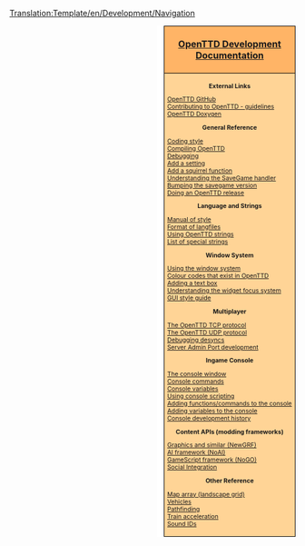 <noinclude>[[Translation:Template/en/Development/Navigation]]</noinclude><div style="float:right; padding-left:12px; background:#ffffff;">
<div style="width:220px; border:1px solid #000000; background:#ffb466; padding:5px; -moz-border-radius-topleft:5px; -moz-border-radius-topright:5px; font-size: 12pt;">
<center><strong><font size="3">[[en/Development/Main Page|OpenTTD Development Documentation]]</font></strong></center>
</div>
<div style="width:220px;  border:1px solid black; border-top-width: 0px; background:#ffd496; padding:5px; -moz-border-radius-bottomleft:5px; -moz-border-radius-bottomright:8px; font-size: 8pt;">

<center>'''External Links'''</center>
[https://github.com/OpenTTD/OpenTTD OpenTTD GitHub]<br />
[https://github.com/OpenTTD/OpenTTD/blob/master/CONTRIBUTING.md Contributing to OpenTTD - guidelines]<br />
[http://docs.openttd.org OpenTTD Doxygen]

<center>'''General Reference'''</center>
[[en/Development/Coding style|Coding style]]<br/>
[[:Category:en/Development/Compiling OpenTTD|Compiling OpenTTD]]<br/>
[[en/Development/Debugging|Debugging]]<br/>
[[en/Archive/Source/OpenTTDDevBlackBook/Settings/AddSetting|Add a setting]]<br/>
[[en/Archive/Source/OpenTTDDevBlackBook/NoAI/Adding a squirrel function|Add a squirrel function]]<br/>
[[en/Archive/Source/OpenTTDDevBlackBook/Map/SaveGame|Understanding the SaveGame handler]]<br/>
[[en/Archive/Source/OpenTTDDevBlackBook/Settings/CreateSavegame|Bumping the savegame version]]<br/>
[[en/Development/Doing an OpenTTD release|Doing an OpenTTD release]]<br/>

<center>'''Language and Strings'''</center>
[[en/Development/Manual of style|Manual of style]]<br/>
[[en/Archive/Source/OpenTTDDevBlackBook/Format of langfiles|Format of langfiles]]<br/>
[[en/Archive/Source/Strings|Using OpenTTD strings]]<br />
[[en/Archive/Source/OpenTTDDevBlackBook/Special strings|List of special strings]]

<center>'''Window System'''</center>
[[en/Archive/Source/OpenTTDDevBlackBook/Window/UseWindows|Using the window system]]<br/>
[[en/Archive/Source/OpenTTDDevBlackBook/Window/Colours|Colour codes that exist in OpenTTD]]<br/>
[[en/Archive/Source/OpenTTDDevBlackBook/Window/TextEdit|Adding a text box]]<br/>
[[en/Archive/Source/OpenTTDDevBlackBook/Window/WidgetFocus|Understanding the widget focus system]]<br/>
[[en/Development/GUI Style Guide|GUI style guide]]<br/>

<center>'''Multiplayer'''</center>
[[en/Archive/Source/OpenTTDDevBlackBook/Network/TCP|The OpenTTD TCP protocol]]<br/>
[[en/Archive/Source/OpenTTDDevBlackBook/Network/UDP|The OpenTTD UDP protocol]]<br/>
[[en/Archive/Source/OpenTTDDevBlackBook/Network/Desync debugging|Debugging desyncs]]<br/>
[[en/Development/Server Admin Port Development|Server Admin Port development]]

<center>'''Ingame Console'''</center>
[[en/Manual/Console|The console window]]<br/>
[[en/Manual/Console|Console commands]]<br/>
[[en/Manual/Console|Console variables]]<br/>
[[en/Archive/Source/OpenTTDDevBlackBook/IConsole/Scripting|Using console scripting]]<br/>
[[en/Archive/Source/OpenTTDDevBlackBook/IConsole/AddFunctions|Adding functions/commands to the console]]<br/>
[[en/Archive/Source/OpenTTDDevBlackBook/IConsole/AddVariables|Adding variables to the console]]<br/>
[[en/Archive/Source/OpenTTDDevBlackBook/IConsole/History|Console development history]]

<center>'''Content APIs (modding frameworks)'''</center>
[[en/Development/NewGRF/Main Page|Graphics and similar (NewGRF)]]<br />
[[en/Development/Script/Main Page|AI framework (NoAI)]]<br />
[[en/Manual/Game script|GameScript framework (NoGO)]]<br/>
[[en/Development/Social Integration|Social Integration]]<br/>

<center>'''Other Reference'''</center>
[[en/Archive/Source/Map array (landscape grid)|Map array (landscape grid)]]<br/>
[[en/Archive/Source/OpenTTDDevBlackBook/Simulation/Vehicles|Vehicles]]<br/>
[[en/Archive/Source/OpenTTDDevBlackBook/Simulation/Pathfinding|Pathfinding]]<br/>
[[en/Archive/Source/OpenTTDDevBlackBook/Simulation/Train Acceleration|Train acceleration]]<br/>
[[en/Development/SoundIDs|Sound IDs]]<br/>


</div>
</div>